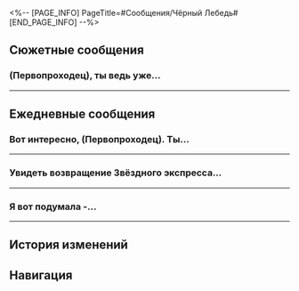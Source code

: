 <%-- [PAGE_INFO]
PageTitle=#Сообщения/Чёрный Лебедь#
[END_PAGE_INFO] --%>
{{Сообщение Инфобокс
|id          = 1307
|Изображение = Персонаж Чёрный Лебедь Иконка.png
|Тип         = Персонаж
|Отправитель = Чёрный Лебедь
|Описание    = Воспоминания - мягкий янтарь
|Фракция     = Сад воспоминаний
}}

==Сюжетные сообщения==
===(Первопроходец), ты ведь уже...===
{{Сообщения
|условие_получения = 
|текст =
:'''Чёрный Лебедь:''' (Первопроходец), ты ведь уже {{MC|ж=видела|м=видел}} этот пузырь грёз?
:'''Чёрный Лебедь:''' Не надо переживать, я просто хочу уточнить, не пытался ли ещё кто-то с тобой связаться.
:{Выбор} Что случилось?
::'''(Первопроходец):''' Что случилось?
:{Выбор} Похоже, у меня дежавю...
::'''(Первопроходец):''' Похоже, у меня дежавю...
:'''Чёрный Лебедь:''' Наверное, ты {{MC|ж=знакома|м=знаком}} с той юной Недотёпой, Искоркой.
:'''Чёрный Лебедь:''' В последнее время она часто выдаёт себя за других людей. Скажи, (Первопроходец), она уже пыталась над тобой так подшутить?
:{Выбор} Погоди... Так ты, значит...
:'''(Первопроходец):''' Раз так, то ты и сама можешь быть Искоркой.
:'''Чёрный Лебедь:''' Вижу, ты меня подозреваешь. Как мне доказать, что я - это я?
:{Выбор} Стилем переписки?
::'''(Первопроходец):''' Какой-нибудь языковой привычкой. Например, кто-то ставит знаки препинания в сообщениях, а кто-то нет.
:{Выбор} Особым действием?
::'''(Первопроходец):''' Каким-то привычным действием. Например, кто-то часто смотрится в зеркало.
:'''Чёрный Лебедь:''' Но если госпожа Недотёпа достаточно наблюдательна, есть вероятность, что она отлично сымитирует любую привычку.
:'''Чёрный Лебедь:''' Я думаю, что люди отличаются лишь воспоминаниями. Нет такого способа, который позволил бы присвоить или сымитировать чужую память целиком и полностью.
:'''Чёрный Лебедь:''' Вот, например, как мы повстречались на Пенаконии, да? Вокруг странный Мир грёз, серия загадочных убийств, люди, каждый со своими грёзами, правда, скрытая под гладью вод...
:'''Чёрный Лебедь:''' [[File:Sticker PPG 07 Pom-Pom 01.png|80px|(Изображение) &lbrack;Стикер «Пом-Пом: Приветствие»&rbrack;]]
:'''Чёрный Лебедь:''' Мне продолжать?
:{Выбор} Нет, хватит.
::'''(Первопроходец):''' Думаю, этого хватит.
:{Выбор} Да, давай ещё.
::'''(Первопроходец):''' Пожалуй, можно и ещё.
:'''Чёрный Лебедь:''' А почему всё я да я оправдываюсь? По такой логике, и ты, (Первопроходец), тоже {{MC|ж=должна|м=должен}} доказать, что ты не Искорка.
:{Выбор} Чего?
:'''(Первопроходец):''' Чего?
:'''(Первопроходец):''' [[File:Sticker PPG 07 Pom-Pom 08.png|80px|(Изображение) &lbrack;Стикер «Пом-Пом: Шок»&rbrack;]]
:'''Чёрный Лебедь:''' Шучу. Я хранительница памяти, так что точно знаю, кто по ту сторону экрана.
:'''Чёрный Лебедь:''' От розыгрышей госпожи Искорки тоже есть польза: она может заставить нас заново задуматься о том, что мы видели и что думаем о Мире грёз, о том, как тут всё выглядит, о том, реально ли оно. Я ещё и поэтому решила разделить с тобой пузырь грёз.
:'''Чёрный Лебедь:''' Что ж, особого вреда она вроде бы не причинила, можно не беспокоиться. Поболтаем в другой раз~
}}
----

==Ежедневные сообщения==
===Вот интересно, (Первопроходец). Ты...===
{{Сообщения
|условие_получения = 
|текст=
:'''Чёрный Лебедь:''' Вот интересно, (Первопроходец). Ты везде {{MC|ж=побывала|м=побывал}} и многое {{MC|ж=повидала|м=повидал}}, а с предсказаниями приходилось сталкиваться?
:{Выбор} Да, на Сяньчжоу.
::'''(Первопроходец):''' На Лофу Сяньчжоу предсказывают будущее с помощью Матрицы предвидения.
::'''Чёрный Лебедь:''' Ах, ты про Комиссию по предсказаниям... До меня доходили слухи о них.
:{Выбор} Охотники за Стелларонами тоже умеют.
::'''(Первопроходец):''' Думаю, что Охотники за Стелларонами тоже обладают такими способностями.
::'''Чёрный Лебедь:''' То есть Раб судьбы... Нет, не будем об этом.
:'''Чёрный Лебедь:''' Когда речь заходит о методах предсказания, каждый верит в своё. Я же считаю, что можно предсказать будущее человека, основываясь лишь на его воспоминаниях.
:'''Чёрный Лебедь:''' Этот метод предсказания основан на законе жизни: мы живём под постоянным влиянием нашего собственного прошлого.
:'''Чёрный Лебедь:''' Чем глубже врезалось в память то или иное воспоминание, тем более полным и настоящим оно является, тем яснее траектория судьбы, которая от него исходит.
:'''Чёрный Лебедь:''' Ну как, хочешь попробовать?
:{Выбор} Я очень многого не помню.
:'''(Первопроходец):''' Я очень многого не помню...
:'''Чёрный Лебедь:''' Да, вы с Март 7 весьма необычны в этом отношении...
:'''Чёрный Лебедь:''' Но поскольку у вас с ней нет воспоминаний, на которых я могла бы основывать своё предсказание, то попробуй сделать предсказание самостоятельно таким же способом, но на основе воспоминаний другого человека.
:'''Чёрный Лебедь:''' Ни единое слово не звучит без причины - просто говори от души.
:'''Чёрный Лебедь:''' Я опишу воспоминание, а ты можешь предсказать по нему будущее так, как пожелаешь.
:{Выбор} А что, так можно было?
::'''(Первопроходец):''' А что, так можно было?
::'''(Первопроходец):''' Ух, как сейчас предскажу!
:{Выбор} Я {{MC|ж=готова|м=готов}}!
::'''(Первопроходец):''' Ух, как сейчас предскажу!
:'''(Первопроходец):''' [[File:Sticker PPG 07 Pom-Pom 08.png|80px]]
:'''Чёрный Лебедь:''' «Девушка скитается сама по себе, наблюдая за тем, как прошлое влияет на реальность различных миров, и делает записи о мгновениях, которые никто больше не замечает».
:'''Чёрный Лебедь:''' Что за будущее ждёт обладательницу этого воспоминания, как ты считаешь?
:{Выбор} Прекрасное будущее.
::'''(Первопроходец):''' Если она способна в одиночку бродить из мира в мир, значит, она, безусловно, сильная личность.
::'''(Первопроходец):''' Ей нравится наблюдать за чужой жизнью, но при этом она способна удалиться, не потревожив никого и ничего вокруг себя. Думаю, она очень внимательна и оптимистична по натуре.
::'''(Первопроходец):''' Что бы ни произошло, её жизнь будет счастливой.
:{Выбор} Заурядное будущее.
::'''(Первопроходец):''' Мне кажется, что если она так и будет всё время наблюдать за другими со стороны, жизнь её будет весьма заурядной.
::'''(Первопроходец):''' Может, она так и проживёт до самого конца, и уйдёт настолько тихо, что её и не вспомнят.
:{Выбор} Несчастное будущее.
::'''(Первопроходец):''' Если она и дальше будет бороздить вселенную в одиночестве, то неизбежно столкнётся со множеством опасностей.
::'''(Первопроходец):''' Вероятно, что однажды на этом пути она потеряет жизнь.
::'''(Первопроходец):''' К тому же если она всю жизнь будет стоять в стороне и наблюдать, то ей будет одиноко.
:'''Чёрный Лебедь:''' Я рада, что мне удалось послушать твои мысли. Вполне неплохо.
:'''Чёрный Лебедь:''' Ты чувствуешь, какой силой наделены воспоминания? Они ведут в будущее и позволяют увидеть полную картину... Но будущее изменчиво. Не забывай об этом.
:{Выбор} Чьё это воспоминание?
:'''(Первопроходец):''' Кому принадлежит это воспоминание? Какое у неё будущее?
:'''Чёрный Лебедь:''' Возможно, вы знакомы, а может, она лишь ненадолго заглянула в твою жизнь и ушла.
:'''Чёрный Лебедь:''' Ах, ко мне за предсказанием обратились. Поговорим в другой раз!
:{Выбор} Ты не ответила на мой вопрос.
:'''(Первопроходец):''' Ты не ответила на мой вопрос!
}}
----

===Увидеть возвращение Звёздного экспресса...===
{{Сообщения
|условие_получения = 
|текст=
:'''Чёрный Лебедь:''' Увидеть возвращение Звёздного экспресса - это ли не радость?
:'''Чёрный Лебедь:''' Когда я бывала в других мирах, то обязательно натыкалась на воспоминания, связанные с экспрессом. Со временем мне даже начало казаться, что мы с ним старые друзья, вот только никогда друг друга не видели.
:{Выбор} Например...
:'''(Первопроходец):''' Например?
:'''Чёрный Лебедь:''' Однажды я побывала в мире, который возносился высоко в небо. Жители этого мира прятались в облаках и заставляли огромных чудищ приносить дождевую воду с небес.
:'''Чёрный Лебедь:''' В их легендах говорилось, что чудищ привёл некий Безымянный великан, и тем обеспечил процветание их цивилизации.
:'''Чёрный Лебедь:''' Бывала я и в мире, где с неба дождём падают драгоценные камни. Люди этого мира оценивают возможности, собирают камни и торгуют ими с другими мирами. Говорят, что они тоже получили предсказание от Безымянных с экспресса.
:'''Чёрный Лебедь:''' Наслушавшись этих небылиц, я заинтересовалась, какова же на самом деле жизнь Безымянных.
:{Выбор} Практически такая и есть!
::'''(Первопроходец):''' Я пока мало где {{MC|ж=бывала|м=бывал}}, но Безымянные и в самом деле всегда помогают другим, где бы ни оказались.
::'''(Первопроходец):''' Но таких невиданных чудес обычно не бывает.
:{Выбор} Совсем не такая!
::'''(Первопроходец):''' Легенды, конечно, красивые, но наша повседневная жизнь по большей части весьма непримечательна.
::'''(Первопроходец):''' Однако Безымянные и в самом деле всегда помогают другим, где бы ни оказались.
:'''Чёрный Лебедь:''' Похоже, что такой путь полон и горестей, и радостей. Интересно, как так вышло, что экспресс и Безымянные существуют так долго?
:{Выбор} Всё дело в убеждениях.
::'''(Первопроходец):''' Все мы следуем ценностям Освоения - именно они побуждают Безымянных всегда идти вперёд.
:{Выбор} Всё дело в наследии.
::'''(Первопроходец):''' Это наследие, которое Безымянные передают из поколения в поколение. Пусть один Первопроходец канет в небытие, но угли его сердца разожгут огонь будущих поколений.
:{Выбор} Всё дело в открытости.
::'''(Первопроходец):''' Я думаю, что дело в тех удивительных возможностях, которые предлагает экспресс. Он открывает свои двери всякому, кто готов пуститься на поиски приключений.
:'''Чёрный Лебедь:''' Наш путь весьма близок к тому, который избрал экспресс - вы устремляетесь к далёким землям, мы проводим время в поисках будущего. Но вы держитесь друг друга и путешествуете вместе, в то время как мы пускаемся в путь в одиночестве.
:'''Чёрный Лебедь:''' Впрочем, в этом бескрайнем мире след хранителей памяти нередко пересекается со следом, который оставляют Безымянные. Быть может, в конечной точке нашего пути нам суждено повстречать друг друга.
:{Выбор} Жизнь хранителей памяти...
:'''(Первопроходец):''' Как живут хранители памяти?
:'''Чёрный Лебедь:''' Хранители памяти живут в меметическом измерении и путешествуют из мира в мир, пользуясь для этого концепциями и воспоминаниями.
:'''Чёрный Лебедь:''' Я словно мимолётный гость в чужой жизни - редко вмешиваюсь в те миры, которые посещаю, ведь нам важны лишь воспоминания.
:{Выбор} Как круто!
::'''(Первопроходец):''' Путешествовать с помощью концепций - это круто!
::'''Чёрный Лебедь:''' О да, входить в чью-то память - всё равно что вступать в новый неизведанный мир.
:{Выбор} Ничего особенного.
::'''(Первопроходец):''' Звучит как-то скучно...
::'''Чёрный Лебедь:''' Воспоминания ценнее всего тогда, когда в них не вмешивается никто другой.
:'''Чёрный Лебедь:''' Если когда-нибудь в пути ты увидишь что-нибудь интересное, обязательно делись со мной. Только не забудь!
:'''Чёрный Лебедь:''' [[File:Sticker PPG 07 Pom-Pom 06.png|80px]]
}}
----

===Я вот подумала -...===
{{Сообщения
|условие_получения = 
|текст=
:'''Чёрный Лебедь:''' Я вот подумала - знаешь ли ты, что самые крепкие воспоминания у человека - те, что связаны с обонянием?
:{Выбор} Что-то такое {{MC|ж=слышала|м=слышал}}.
::'''(Первопроходец):''' Кажется, я где-то что-то такое уже {{MC|ж=слышала|м=слышал}}.
:{Выбор} Впервые слышу.
::'''(Первопроходец):''' Никогда ни о чём таком не {{MC|ж=слышала|м=слышал}}.
:{Выбор} А почему ты вдруг спрашиваешь?
::'''(Первопроходец):''' Хм? А почему ты вдруг спрашиваешь?
:'''Чёрный Лебедь:''' Что-то навеяло. У меня кончились сосновые благовония, которые я использую для предсказаний, и знакомый парфюмер подарил мне новую коробочку. Когда я зажгла благовония, то поняла, что запах кажется очень знакомым.
:'''Чёрный Лебедь:''' Покопавшись в воспоминаниях, я поняла, что он напоминает мне саму суть Освоения.
:{Выбор} Не {{MC|ж=знала|м=знал}}, что ты разбираешься в таком.
:'''(Первопроходец):''' Никогда бы не {{MC|ж=подумала|м=подумал}}, что ты разбираешься в ароматах.
:'''Чёрный Лебедь:''' Как я уже сказала, у людей воспоминания, связанные с обонянием, самые крепкие.
:'''Чёрный Лебедь:''' Итак, те или иные запахи приносят те или иные воспоминания. Даже хранители памяти, вот как я, порой пользуются такого рода непрямыми способами, чтобы извлечь воспоминание.
:'''Чёрный Лебедь:''' При следующей встрече обязательно поделюсь с тобой моими любимыми ароматами.
:{Выбор} [[Файл:Пом-Пом Стикер 26.png|80px]]
:'''(Первопроходец):''' [[Файл:Пом-Пом Стикер 26.png|80px]]
}}
----

==История изменений==
{{История изменений|2.7}}

==Навигация==
{{Сообщения Навбокс}}